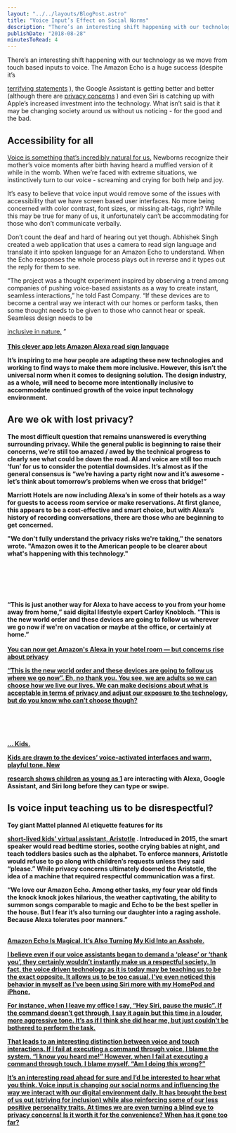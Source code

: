 ```yaml
---
layout: "../../layouts/BlogPost.astro"
title: "Voice Input’s Effect on Social Norms"
description: "There’s an interesting shift happening with our technology as we move from touch based inputs to voice. The Amazon Echo is a huge success (despite it’s terrifying statements), the Google Assistant is getting better and better (although there are privacy concerns) and even Siri is catching up with Apple’s increased investment into the technology. What isn’t said is that it may be changing society around us without us noticing - for the good and the bad.\n\n\n\nAccessibility for all\n\n\nVoice is somethi"
publishDate: "2018-08-28"
minutesToRead: 4
---
```


<p>There’s an interesting shift happening with our technology as we move from touch based inputs to voice. The Amazon Echo is a huge success (despite it’s </p>
<a href="https://www.digitaltrends.com/home/alexa-people-dying-statement/?ref="antonsten".com">terrifying statements</a>
 ), the Google Assistant is getting better and better (although there are 
<a href="https://www.antonsten.com/ai-ethics/">privacy concerns</a>
 ) and even Siri is catching up with Apple’s increased investment into the technology. What isn’t said is that it may be changing society around us without us noticing - for the good and the bad.</p>
<h2 id="accessibility-for-all">Accessibility for all</h>
</h2>
<a href="https://www.antonsten.com/voiceinput/">Voice is something that’s incredibly natural for us.</a>
 Newborns recognize their mother’s voice moments after birth having heard a muffled version of it while in the womb. When we’re faced with extreme situations, we instinctively turn to our voice - screaming and crying for both help and joy.</p>
<p>It’s easy to believe that voice input would remove some of the issues with accessibility that we have screen based user interfaces. No more being concerned with color contrast, font sizes, or missing alt-tags, right? While this may be true for many of us, it unfortunately can’t be accommodating for those who don’t communicate verbally.</p>
<p>Don’t count the deaf and hard of hearing out yet though. Abhishek Singh created a web application that uses a camera to read sign language and translate it into spoken language for an Amazon Echo to understand. When the Echo responses the whole process plays out in reverse and it types out the reply for them to see.</p>
<div class="blockquote">
</div>
<div>
<p>“The project was a thought experiment inspired by observing a trend among companies of pushing voice-based assistants as a way to create instant, seamless interactions,” he told Fast Company. “If these devices are to become a central way we interact with our homes or perform tasks, then some thought needs to be given to those who cannot hear or speak. Seamless design needs to be </p>
<a href="https://www.fastcompany.com/90166413/what-youre-getting-wrong-about-inclusive-design?ref="antonsten".com">inclusive in nature.</a>
 ” 
<br>
</br>
<strong>
<a href="https://www.fastcompany.com/90202730/this-clever-app-lets-amazon-alexa-read-sign-language?utm_source="twitter".com&utm_medium="social"">This clever app lets Amazon Alexa read sign language </a>
</div>
<p>It’s inspiring to me how people are adapting these new technologies and working to find ways to make them more inclusive. However, this isn’t the universal norm when it comes to designing solution. The design industry, as a whole, will need to become more intentionally inclusive to accommodate continued growth of the voice input technology environment.</p>
<h2 id="are-we-ok-with-lost-privacy">Are we ok with lost privacy?</h>
</h2>
<p>The most difficult question that remains unanswered is everything surrounding privacy. While the general public is beginning to raise their concerns, we’re still too amazed / awed by the technical progress to clearly see what could be down the road. AI and voice are still too much ‘fun’ for us to consider the potential downsides. It’s almost as if the general consensus is “we’re having a party right now and it’s awesome - let’s think about tomorrow’s problems when we cross that bridge!”</p>
<p>Marriott Hotels are now including Alexa’s in some of their hotels as a way for guests to access room service or make reservations. At first glance, this appears to be a cost-effective and smart choice, but with Alexa’s history of recording conversations, there are those who are beginning to get concerned.</p>
<div class="blockquote">
</div>
<div>
<p>"We don't fully understand the privacy risks we're taking," the senators wrote. "Amazon owes it to the American people to be clearer about what's happening with this technology." </p>
<br>
<br>
</br>
<br>
<br> “This is just another way for Alexa to have access to you from your home away from home,” said digital lifestyle expert Carley Knobloch. “This is the new world order and these devices are going to follow us wherever we go now if we're on vacation or maybe at the office, or certainly at home.” </br>
<br>
<strong>
</strong>
<a href="https://www.nbcnews.com/tech/tech-news/you-can-now-get-amazon-s-alexa-your-hotel-room-n884601?ref="antonsten".com">You can now get Amazon's Alexa in your hotel room — but concerns rise about privacy </div>
<p>“This is the new world order and these devices are going to follow us where we go now”. Eh, no thank you. You see, we are adults so we can choose how we live our lives. We can make decisions about what is acceptable in terms of privacy and adjust our exposure to the technology, but do you know who can’t choose though? </p>
<br>
<br>
</br>
<br> … Kids.</p>
<p>Kids are drawn to the devices’ voice-activated interfaces and warm, playful tone. New </p>
<a href="https://www.wsj.com/articles/alexa-dont-let-my-2-year-old-talk-to-you-that-way-1531229274?ref="antonsten".com">research shows children as young as 1</a>
 are interacting with Alexa, Google Assistant, and Siri long before they can type or swipe.</p>
<h2 id="is-voice-input-teaching-us-to-be-disrespectful">Is voice input teaching us to be disrespectful?</h>
</h2>
<p>Toy giant Mattel planned AI etiquette features for its </p>
<a href="https://www.fastcompany.com/90145751/mattel-is-cancelling-its-alexa-for-kids-after-privacy-uproar?ref="antonsten".com">short-lived kids’ virtual assistant, Aristotle</a>
 . Introduced in 2015, the smart speaker would read bedtime stories, soothe crying babies at night, and teach toddlers basics such as the alphabet. To enforce manners, Aristotle would refuse to go along with children’s requests unless they said “please.” While privacy concerns ultimately doomed the Aristotle, the idea of a machine that required respectful communication was a first.</p>
<div class="blockquote">
</div>
<div>
<p>“We love our Amazon Echo. Among other tasks, my four year old finds the knock knock jokes hilarious, the weather captivating, the ability to summon songs comparable to magic and Echo to be the best speller in the house. But I fear it’s also turning our daughter into a raging asshole. Because Alexa tolerates poor manners.” </p>
<br>
<strong>
</strong>
<a href="https://hunterwalk.com/2016/04/06/amazon-echo-is-magical-its-also-turning-my-kid-into-an-asshole/?mod="article_inline"&ref="antonsten".com">Amazon Echo Is Magical. It’s Also Turning My Kid Into an Asshole. </div>
<p>I believe even if our voice assistants began to demand a ‘please’ or ‘thank you’, they certainly wouldn’t instantly make us a respectful society. In fact, the voice driven technology as it is today may be teaching us to be the exact opposite. It allows us to be too casual. I’ve even noticed this behavior in myself as I’ve been using Siri more with my HomePod and iPhone.</p>
<p>For instance, when I leave my office I say, “Hey Siri, pause the music”. If the command doesn’t get through, I say it again but this time in a louder, more aggressive tone. It’s as if I think she did hear me, but just couldn’t be bothered to perform the task.</p>
<p>That leads to an interesting distinction between voice and touch interactions. If I fail at executing a command through voice, I blame the system. “I know you heard me!” However, when I fail at executing a command through touch, I blame myself. “Am I doing this wrong?”</p>
<p>It’s an interesting road ahead for sure and I’d be interested to hear what you think. Voice input is changing our social norms and influencing the way we interact with our digital environment daily. It has brought the best of us out (striving for inclusion) while also reinforcing some of our less positive personality traits. At times we are even turning a blind eye to privacy concerns! Is it worth it for the convenience? When has it gone too far?</p>

